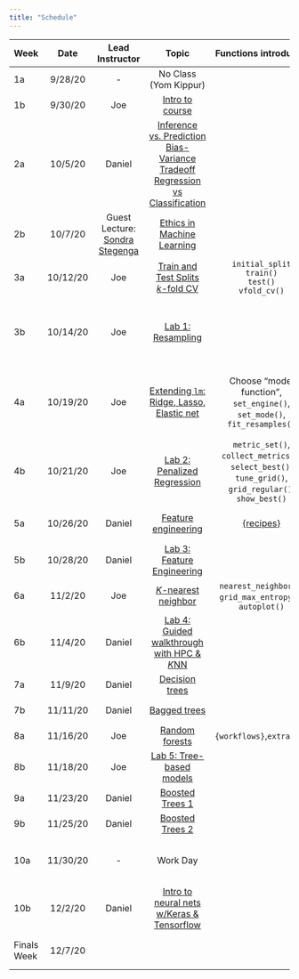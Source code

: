 ```yaml
---
title: "Schedule"
---
```


| **Week** |  **Date**    | **Lead Instructor**            |           **Topic**                                                |                          **Functions introduced**                                                        | **Assigned** | **Due**       | **Reading** |
| :------- | :----------: | :----------------------------: | :----------------------------------------------------------------: | :------------------------------------------------------------------------------------------------------: | :----------: | :-----------: | :---------: |
|     1a   |     9/28/20  |              -                 |                    No Class (Yom Kippur)                           |                                                                                                          |              |               |             |
|     1b   |     9/30/20  |             Joe                |  [Intro to course](slides/w1p2-intro/w1p2.pdf)                                               |                                                                                                          | Final<br/>Vote!        |               | [HML Ch. 1](https://bradleyboehmke.github.io/HOML/intro.html)  |
|     2a   |     10/5/20  |             Daniel             |  [Inference vs. Prediction<br/>Bias-Variance Tradeoff<br/>Regression vs Classification](slides/w2p1-inf-v-pred.html)     |                                                                                                          | <br/>Vote!             |               | APM: Ch. 1, ISLR: Ch. 2.1  |
|     2b   |     10/7/20  | Guest Lecture: <br/>[Sondra Stegenga](https://twitter.com/stegso) |  [Ethics in Machine Learning](slides/DataEthics_Fall2020.pdf) |                                                                               	                   | <br/>Vote!             |               | [Floridi & Taddeo (2016)](https://royalsocietypublishing.org/doi/full/10.1098/rsta.2016.0360) |
|     3a   |     10/12/20 |             Joe                |  [Train and Test Splits<br/> *k*-fold CV](slides/w3p1-resampling/w3p1.pdf)                          |  `initial_split`<br/>`train()`<br/>`test()`<br/>`vfold_cv()`                                             | <br/>Vote!             |               | ISLR: Ch. 2.2  |
|     3b   |     10/14/20 |             Joe                |  [Lab 1: Resampling]()                                             |                                                                                                          | [Lab 1]()<br/>Vote!    |  Data Quiz             | ISLR: Ch. 5.1, APM: Ch. 5, APM: Ch. 11  |
|     4a   |     10/19/20 |             Joe                |  [Extending `lm`: Ridge, Lasso, Elastic net](slides/w4p1-penalized-regression/w4p1.pdf)                     |  Choose “model function”, `set_engine()`, `set_mode()`, `fit_resamples()`                                | <br/>Vote!             |               | ISLR: Ch. 6.1, [HML: Ch. 6](https://bradleyboehmke.github.io/HOML/regularized-regression.html), APM: Ch. 6.4 |
|     4b   |     10/21/20 |             Joe                |  [Lab 2: Penalized Regression]()                                   |  `metric_set()`, `collect_metrics()`, `select_best()`, `tune_grid()`, `grid_regular()`, `show_best()`    | [Lab 2]()<br/>Vote!    | Lab 1         |             |
|     5a   |     10/26/20 |             Daniel             |  [Feature engineering](slides/w5p1-feature-engineering.html)                                           |  [{recipes}](https://tidymodels.github.io/recipes/)                                                      | <br/>Vote!             |               | [FE: Ch. 1](http://www.feat.engineering/intro-intro.html), [HML: Ch. 3](https://bradleyboehmke.github.io/HOML/engineering.html) |
|     5b   |     10/28/20 |             Daniel             |  [Lab 3: Feature Engineering](https://www.kaggle.com/djanderson07/lab-3)                                    |                                                                                                          | [Lab 3]()<br/>Vote!    | Lab 2         |             |
|     6a   |     11/2/20  |             Joe                |  [*K*-nearest neighbor](slides/w6p1-knn/w6p1.pdf)                                          |  `nearest_neighbor()`, `grid_max_entropy()`, `autoplot()`                                                | <br/>Vote!             | Prelim fit 1  | [HML: Ch. 8](https://bradleyboehmke.github.io/HOML/knn.html) |
|     6b   |     11/4/20  |             Daniel             |  [Lab 4: Guided walkthrough with HPC & *K*NN](slides/w6p2-hpc.html)                    |                                                                                                          | [Lab 4]()    | Lab 3         |             |
|     7a   |     11/9/20  |             Daniel             |  [Decision trees](slides/w7p1-decision-trees.html)                                                |                                                                                                          |              |               | [HML: Ch. 9](https://bradleyboehmke.github.io/HOML/DT.html) |
|     7b   |     11/11/20 |             Daniel             |  [Bagged trees]()                                                  |                                                                                                          |              | Lab 4         | [HML: Ch. 10](https://bradleyboehmke.github.io/HOML/bagging.html) |
|     8a   |     11/16/20 |             Joe                |  [Random forests]()                                                |  `{workflows}`,`extract()`                                                                               |              |               | [HML: Ch. 11 ](https://bradleyboehmke.github.io/HOML/random-forest.html) |
|     8b   |     11/18/20 |             Joe                |  [Lab 5: Tree-based models]()                                      |                                                                                                          | [Lab 5]()    | Prelim fit 2  |             |
|     9a   |     11/23/20 |             Daniel             |  [Boosted Trees 1]()                                               |                                                                                                          |              |               | [HML Ch. 12](https://bradleyboehmke.github.io/HOML/gbm.html) |
|     9b   |     11/25/20 |             Daniel             |  [Boosted Trees 2]()                                               |                                                                                                          |              | Lab 5         |             |
|     10a  |     11/30/20 |              -                 |  Work Day                                                          |                                                                                                          |              |               | [HML Ch. 13](https://bradleyboehmke.github.io/HOML/deep-learning.html),  [HML Ch. 15](https://bradleyboehmke.github.io/HOML/stacking.html) |
|     10b  |     12/2/20  |             Daniel             |  [Intro to neural nets w/Keras & Tensorflow]()                     |                                                                                                          |              |               |             |
| Finals Week |  12/7/20  |                                |                                                                    |                                                                                                          |              | Final Project | (by 11:59 PM)            |